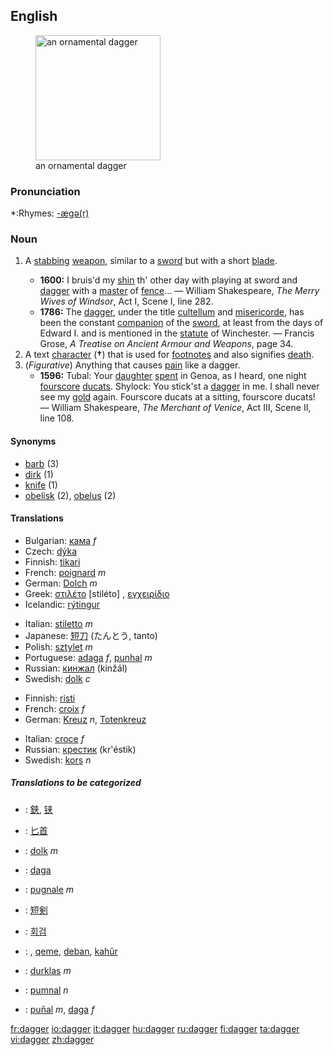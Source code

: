 {{wikipedia}}
==English==
[[Image:Dagger_India_Louvre_MR13434.jpg|thumb|right|200px|an ornamental dagger]]
===Pronunciation===
*:Rhymes: [[Rhymes:English:-æɡə(r)|-æɡə(r)]]

===Noun===
{{en-noun}}
# {{cattag|Weapon}}  A [[stab]]bing [[weapon]], similar to a [[sword]] but with a short [[blade]].
#*'''1600:''' I bruis'd my [[shin]] th' other day with playing at sword and [[dagger]] with a [[master]] of [[fence]]... &mdash; William Shakespeare, ''The Merry Wives of Windsor'', Act I, Scene I, line 282.
#*'''1786:''' The [[dagger]], under the title [[cultellum]] and [[misericorde]], has been the constant [[companion]] of the [[sword]], at least from the days of Edward I. and is mentioned in the [[statute]] of Winchester. &mdash; Francis Grose, ''A Treatise on Ancient Armour and Weapons'', page 34.
#A text [[character]] ('''&dagger;''') that is used for [[footnote]]s and also signifies [[death]]. 
#(''Figurative'') Anything that causes [[pain]] like a dagger.  
#*'''1596:''' Tubal: Your [[daughter]] [[spent]] in Genoa, as I heard, one night [[fourscore]] [[ducat]]s. Shylock: You stick'st a [[dagger]] in me. I shall never see my [[gold]] again.  Fourscore ducats at a sitting, fourscore ducats! &mdash; William Shakespeare, ''The Merchant of Venice'', Act III, Scene II, line 108.

====Synonyms====
*[[barb]] (3)
*[[dirk]] (1)
*[[knife]] (1)
*[[obelisk]] (2), [[obelus]] (2)

====Translations====
{{trans-top|a stabbing weapon}}
*Bulgarian: [[кама]] ''f''
*Czech: [[dýka]] {{f}}
*Finnish: [[tikari]]
*French: [[poignard]] ''m''
*German: [[Dolch]] ''m''
*Greek: [[στιλέτο]] [stiléto] {{n}}, [[εγχειρίδιο]] {{n}}
*Icelandic: [[rýtingur]] {{m}}
{{trans-mid}}
*Italian: [[stiletto]] ''m''
*Japanese: [[短刀]] (たんとう, tanto)
*Polish: [[sztylet]] ''m''
*Portuguese: [[adaga]] ''f'', [[punhal]] ''m''
*Russian: [[кинжал]] (kinžál) {{m}}
*Swedish: [[dolk]] ''c''
{{trans-bottom}}

{{trans-top|a text character}}
*Finnish: [[risti]]
*French: [[croix]] ''f''
*German: [[Kreuz]] ''n'', [[Totenkreuz]]
{{trans-mid}}
*Italian: [[croce]] ''f''
*Russian: [[крестик]] (kr'éstik) {{m}}
*Swedish: [[kors]] ''n''
{{trans-bottom}}

{{trans-top|anything that causes [[pain]] like a dagger}}
{{trans-mid}}
{{trans-bottom}}

=====Translations to be categorized=====
{{checktrans}}
{{top}}
*{{ttbc|CJK Characters}}: [[鋏]], [[铗]]
*{{ttbc|Chinese}}: [[匕首]]
*{{ttbc|Dutch}}: [[dolk]] ''m''
*{{ttbc|Interlingua}}: [[daga]]
*{{ttbc|Italian}}: [[pugnale]] ''m''
*{{ttbc|Japanese}}: [[短剣]]
{{mid}}
*{{ttbc|Korean}}: [[회검]]
*{{ttbc|Kurdish}}: {{trad|ku|xencer}} {{f}}, [[qeme]], [[deban]], [[kahûr]]
*{{ttbc|Lithuanian}}: [[durklas]] ''m''
*{{ttbc|Romanian}}: [[pumnal]] ''n''
*{{ttbc|Spanish}}: [[puñal]] ''m'', [[daga]] ''f''
{{bottom}}

[[fr:dagger]]
[[io:dagger]]
[[it:dagger]]
[[hu:dagger]]
[[ru:dagger]]
[[fi:dagger]]
[[ta:dagger]]
[[vi:dagger]]
[[zh:dagger]]